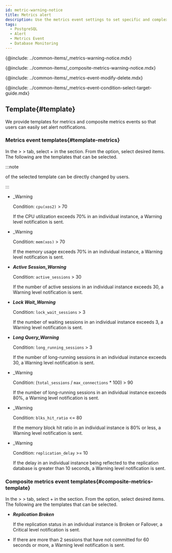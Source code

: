 ```yaml
---
id: metric-warning-notice
title: Metrics alert
description: Use the metrics event settings to set specific and complex events.
tags:
  - PostgreSQL
  - Alert
  - Metrics Event
  - Database Monitoring
---
```


{@include: ../common-items/_metrics-warning-notice.mdx} 

{@include: ../common-items/_composite-metrics-warning-notice.mdx} 

{@include: ../common-items/_metrics-event-modify-delete.mdx}

{@include: ../common-items/_metrics-event-condition-select-target-guide.mdx}

## Template{#template}

We provide templates for metrics and composite metrics events so that users can easily set alert notifications.

### Metrics event templates{#template-metrics}

In the <Cmdname sid="event_statistic" className="uitext" /> &gt; <Cmdname sid="event_setting" className="uitext" /> &gt; <Cmdname sid="metrics" className="uitext" /> tab, select <span class="uitext">+</span> <Cmdname sid="add_notification" className="uitext" />
in the <Cmdname sid="metrics" className="uitext" /> section. From the <Cmdname sid="template" className="uitext" /> option, select desired items. The following are the templates that can be selected.

:::note

<Cmdname sid="metrics_event_rules" className="uitext" /> of the selected template can be directly changed by users.

:::

- <p><Cmdname sid="cpu_usage" className="uitext" /><span class="uitext">_Warning</span></p>

  Condition: `cpu(xos2)` > 70

  If the CPU utilization exceeds 70% in an individual instance, a <span class='slow'>Warning</span> level notification is sent.

- <p><Cmdname sid="memory_usage" className="uitext" /><span class="uitext">_Warning</span></p>

  Condition: `mem(xos)` > 70

  If the memory usage exceeds 70% in an individual instance, a <span class='slow'>Warning</span> level notification is sent.

- **_Active Session_Warning_**

  Condition: `active_sessions` > 30

  If the number of active sessions in an individual instance exceeds 30, a <span class='slow'>Warning</span> level notification is sent.

- **_Lock Wait_Warning_**

  Condition: `lock_wait_sessions` > 3

  If the number of waiting sessions in an individual instance exceeds 3, a <span class='slow'>Warning</span> level notification is sent.

- **_Long Query_Warning_**

  Condition: `long_running_sessions` > 3

  If the number of long-running sessions in an individual instance exceeds 30, a <span class='slow'>Warning</span> level notification is sent.

- <p><Cmdname sid="TTL07136" className="uitext" /><span class="uitext">_Warning</span></p>

  Condition: (`total_sessions` / `max_connections` \* 100) > 90

  If the number of long-running sessions in an individual instance exceeds 80%, a <span class='slow'>Warning</span> level notification is sent.

- <p><Cmdname sid="TTL07137" className="uitext" /><span class="uitext">_Warning</span></p>

  Condition: `blks_hit_ratio` \<= 80

  If the memory block hit ratio in an individual instance is 80% or less, a <span class='slow'>Warning</span> level notification is sent.

- <p><Cmdname sid="TTL07138" className="uitext" /><span class="uitext">_Warning</span></p>

  Condition: `replication_delay` >= 10

  If the delay in an individual instance being reflected to the replication database is greater than 10 seconds, a <span class='slow'>Warning</span> level notification is sent.

### Composite metrics event templates{#composite-metrics-template}

In the <Cmdname sid="event_statistic" className="uitext" /> &gt; <Cmdname sid="event_setting" className="uitext" /> &gt; <Cmdname sid="metrics" className="uitext" /> tab, select <span class="uitext">+</span> <Cmdname sid="add_notification" className="uitext" />
in the <Cmdname sid="composite_metrics" className="uitext" /> section. From the <Cmdname sid="template" className="uitext" /> option, select desired items. The following are the templates that can be selected.

- **_Replication Broken_**

  If the replication status in an individual instance is Broken or Fallover, a <span class='vslow'>Critical</span> level notification is sent.

- <p><Cmdname sid="TTL07141" className="uitext" /></p>

  If there are more than 2 sessions that have not committed for 60 seconds or more, a <span class='slow'>Warning</span> level notification is sent.
